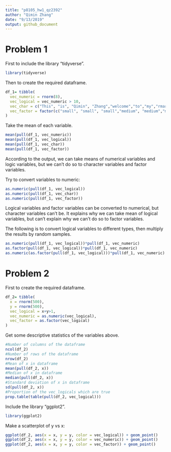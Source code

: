 ```yaml
---
title: "p8105_hw1_qz2392"
author: "Qimin Zhang"
date: "9/13/2019"
output: github_document
---
```


# Problem 1
First to include the library "tidyverse".
```r
library(tidyverse)
```
Then to create the required dataframe.
```r
df_1= tibble(
  vec_numeric = rnorm(8),
  vec_logical = vec_numeric > 10,
  vec_char = c("This", "is", "Qimin", "Zhang","welcome","to","my","rmarkdown"),
  vec_factor = factor(c("small", "small", "small","medium", "medium","medium","large","large"))
)
```
Take the mean of each variable.
```r
mean(pull(df_1, vec_numeric))
mean(pull(df_1, vec_logical))
mean(pull(df_1, vec_char))
mean(pull(df_1, vec_factor))
```
According to the output, we can take means of numerical variables and logic variables, but we can't do so to character variables and factor variables.

Try to convert variables to numeric:
```r
as.numeric(pull(df_1, vec_logical))
as.numeric(pull(df_1, vec_char))
as.numeric(pull(df_1, vec_factor))
```
Logical variables and factor variables can be converted to numerical, but character variables can't be. It explains why we can take mean of logical variables, but can't explain why we can't do so to factor variables.

The following is to convert logical variables to different types, then multiply the results by random samples.
```r
as.numeric(pull(df_1, vec_logical))*pull(df_1, vec_numeric)
as.factor(pull(df_1, vec_logical))*pull(df_1, vec_numeric)
as.numeric(as.factor(pull(df_1, vec_logical)))*pull(df_1, vec_numeric)
```
# Problem 2
First to create the required dataframe.
```r
df_2= tibble(
  x = rnorm(500),
  y = rnorm(500),
  vec_logical = x+y>1,
  vec_numeric = as.numeric(vec_logical),
  vec_factor = as.factor(vec_logical)
)
```
Get some descriptive statistics of the variables above.
```r
#Number of columns of the dataframe
ncol(df_2)
#Number of rows of the dataframe
nrow(df_2)
#Mean of x in dataframe
mean(pull(df_2, x))
#Median of x in dataframe
median(pull(df_2, x))
#Standard deviation of x in dataframe
sd(pull(df_2, x))
#Proportion of the vec_logicals which are true
prop.table(table(pull(df_2, vec_logical)))
```
Include the library "ggplot2".
```r
library(ggplot2)
```
Make a scatterplot of y vs x:
```r
ggplot(df_2, aes(x = x, y = y, color = vec_logical)) + geom_point()
ggplot(df_2, aes(x = x, y = y, color = vec_numeric)) + geom_point()
ggplot(df_2, aes(x = x, y = y, color = vec_factor)) + geom_point()
```
